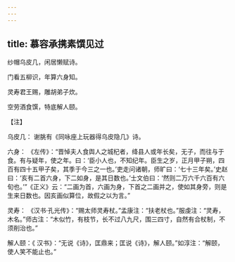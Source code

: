 ```yaml
---
---
---
```

title: 慕容承携素馔见过
---




纱帽乌皮几，闲居懒赋诗。

门看五柳识，年算六身知。

灵寿君王赐，雕胡弟子炊。

空劳酒食馔，特底解人颐。

【注】

乌皮几： 谢朓有《同咏座上玩器得乌皮隐几》诗。

六身： 《左传》：“晋悼夫人食舆人之城杞者，绛县人或年长矣，无子，而往与于食。有与疑年，使之年。曰：‘臣小人也，不知纪年。臣生之岁，正月甲子朔，四百有四十五甲子矣，其季于今三之一也。’吏走问诸朝，师旷曰：‘七十三年矣。’史赵曰：‘亥有二首六身，下二如身，是其日数也。’士文伯曰：‘然则二万六千六百有六旬也。’”《正义》云：“二画为首，六画为身，下首之二画并之，使如其身旁，则是生来日数也。因亥画似算位，故假之以为言。”

灵寿： 《汉书·孔光传》：“赐太师灵寿杖。”孟康注：“扶老杖也。”服虔注：“灵寿，木名。”师古注：“木似竹，有枝节，长不过八九尺，围三四寸，自然有合杖制，不须削治也。”

解人颐：《 汉书》：“无说《诗》，匡鼎来；匡说《诗》，解人颐。”如淳注：“解颐，使人笑不能止也。”